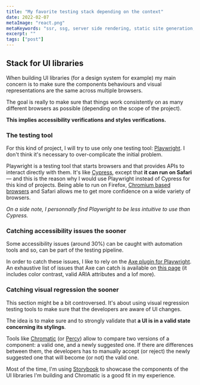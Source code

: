 ```yaml
---
title: "My favorite testing stack depending on the context"
date: 2022-02-07
metaImage: "react.png"
metaKeywords: "ssr, ssg, server side rendering, static site generation, crs, client side rendering, react, nextjs, gatsby, testing automation,testing, integration test, unit test, e2e test"
excerpt: ""
tags: ["post"]
---
```


## Stack for UI libraries

When building UI libraries (for a design system for example) my main concern is to make sure the components behaviours and visual representations are the same across multiple browsers.

The goal is really to make sure that things work consistently on as many different browsers as possible (depending on the scope of the project).

**This implies accessibility verifications and styles verifications.**

### The testing tool


For this kind of project, I will try to use only one testing tool: [Playwright](https://playwright.dev/). I don't think it's necessary to over-complicate the initial problem.

Playwright is a testing tool that starts browsers and that provides APIs to interact directly with them. It's like [Cypress](https://www.cypress.io/), except that **it can run on Safari** — and this is the reason why I would use Playwright instead of Cypress for this kind of projects. Being able to run on Firefox, [Chromium based browsers](https://en.wikipedia.org/wiki/Chromium_(web_browser)) and Safari allows me to get more confidence on a wide variety of browsers.

_On a side note, I personnally find Playwright to be less intuitive to use than Cypress._

### Catching accessibility issues the sooner

Some accessibility issues (around 30%) can be caught with automation tools and so, can be part of the testing pipeline.

In order to catch these issues, I like to rely on the [Axe plugin for Playwright](https://github.com/dequelabs/axe-core-npm/blob/develop/packages/playwright/README.md). An exhaustive list of issues that Axe can catch is available on [this page](https://dequeuniversity.com/rules/axe/4.4) (it includes color contrast, valid ARIA attributes and a lof more).

### Catching visual regression the sooner

This section might be a bit controversed. It's about using visual regression testing tools to make sure that the developers are aware of UI changes.

The idea is to make sure and to strongly validate that **a UI is in a valid state concerning its stylings**.

Tools like [Chromatic](https://www.chromatic.com/) (or [Percy](https://percy.io/)) allow to compare two versions of a component: a valid one, and a newly suggested one. If there are differences between them, the developers has to manually accept (or reject) the newly suggested one that will become (or not) the valid one.

Most of the time, I'm using [Storybook](https://storybook.js.org/) to showcase the components of the UI libraries I'm building and Chromatic is a good fit in my experience.